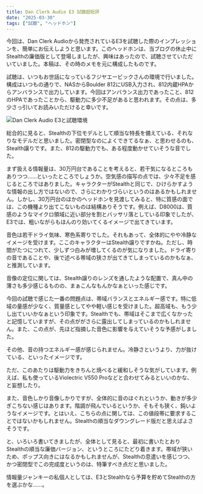 ```yaml
---
title: Dan Clerk Audio E3 試聴超短評
date: "2025-03-30"
tags: ["試聴", "ヘッドホン"]
---
```


今回は、Dan Clerk Audioから発売されているE3を試聴した際のインプレッションを、簡単にお伝えしようと思います。このヘッドホンは、当ブログの休止中にStealthの廉価版として登場しましたが、興味はあったので、試聴させていただいていました。本稿は、その時のメモを元に構成したものです。

試聴は、いつもお世話になっているフジヤエービックさんの環境で行いました。構成はいつもの通りで、NASからBoulder 812にUSB入力され、812内蔵HPAからアンバランスで出力しています。今回はアンバランス出力であったこと、812のHPAであったことから、駆動力に多少不足があると思われます。その点は、多少さっ引いてお読みいただけると幸いです。

![Dan Clerk Audio E3と試聴環境](/images/posts/20250330_dan_clerk_audio_e3.webp)

総合的に見ると、Stealthの下位モデルとして順当な特長を備えている、それなりなモデルだと思いました。密閉型なのによくできてるなぁ、と思わせるのも、Stealth譲りです。また、812の駆動力でも、ある程度動かせていそうな音でした。

まず扱える情報量は、30万円台であることを考えると、若干気になるところもありつつ……といったところでしょうか。空気感の描写の点では、少々不足を感じるところではありました。キャラクターがStealthと同じで、ひけらかすような情報の出し方ではないので、さらにわかりづらいというのはあるかもしれません。しかし、30万円台のほかのヘッドホンを見渡してみると、特に質感の面では、この機種より出てこないものは結構ありそうです。例えば、D8000は、質感のようなマイクロ領域に近い部分を割とバッサリ落としている印象でしたが、E3では、粗いながらもほんのり効いてくるイメージで出てきています。

音色は若干ドライ気味、寒色系寄りでした。それもあって、全体的にやや冷静なイメージを受けます。ここのキャラクターはStealth譲りですかね。ただし、時間がたつにつれて、少しずつ白みが増してくるのが気になりました。ドライ寄りの音であることや、後で述べる帯域の狭さが出てきてしまっているのかもなぁ、と推測しています。

音像の定位に関しては、Stealth譲りのレンズを通したような配置で、真ん中の薄さも多少感じるものの、まぁこんなもんかなぁといった感じです。

今回の試聴で感じた一番の問題点は、帯域バランスとエネルギー感です。特に低域の量感が少なく、質量感としてやや軽い感じを受けました。超高域も、もう少し出ていいかなぁという印象です。Stealthでも、帯域はそこまで広くなかったと記憶していますが、その点ががさらに露出してしまっているのかもしれません。また、この点が、先ほど指摘した音色に影響を与えていそうな予感がしました。

その他、音の持つエネルギー感が感じられません。冷静さというより、力が抜けている、といったイメージです。

ただ、このあたりは駆動力をきちんと焼べると緩和しそうな気がしています。例えば、私も使っているViolectric V550 Proなどと合わせてみるといいのかな、と妄想したり。

また、音色しかり音像しかりですが、全体的に音のほぐれというか、動きが多少ぎこちない感じはあります。階調が飛んでいるというか、そもそも狭く、鈍いようなイメージです。とはいえ、こちらの点に関しては、この値段帯に要求することではないかもしれません。Stealthの順当なダウングレード版だと思えばよさそうです。

と、いろいろ書いてきましたが、全体として見ると、最初に書いたとおりStealthの順当な廉価バージョン、というところにたどり着きます。帯域が狭いため、ポップス向きにはなるかもしれませんが、Stealthの息遣いを感じつつ、かつ密閉型でこの完成度というのは、特筆すべき点だと思いました。

情報量ジャンキーの私個人としては、E3とStealthなら予算を貯めてStealthの方を選ぶかな……。

